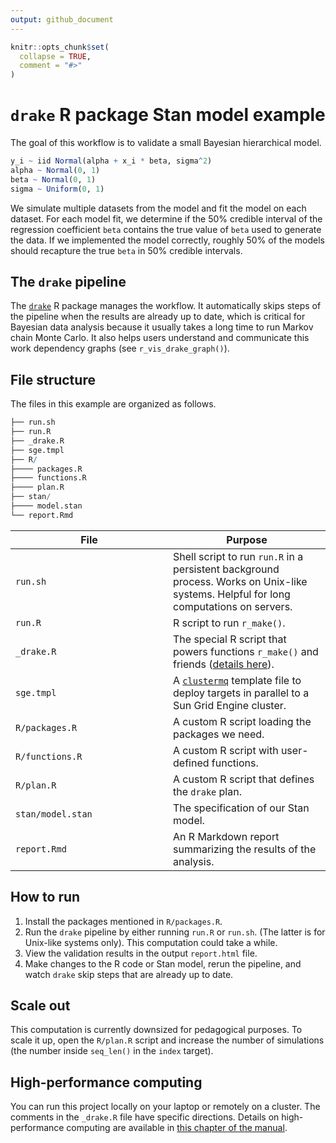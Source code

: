 ```yaml
---
output: github_document
---
```


```r
knitr::opts_chunk$set(
  collapse = TRUE,
  comment = "#>"
)
```

# `drake` R package Stan model example

The goal of this workflow is to validate a small Bayesian hierarchical model.

```r
y_i ~ iid Normal(alpha + x_i * beta, sigma^2)
alpha ~ Normal(0, 1)
beta ~ Normal(0, 1)
sigma ~ Uniform(0, 1)
```

We simulate multiple datasets from the model and fit the model on each dataset. For each model fit, we determine if the 50% credible interval of the regression coefficient `beta` contains the true value of `beta` used to generate the data. If we implemented the model correctly, roughly 50% of the models should recapture the true `beta` in 50% credible intervals.

## The `drake` pipeline

The [`drake`](https://github.com/ropensci/drake) R package manages the workflow. It automatically skips steps of the pipeline when the results are already up to date, which is critical for Bayesian data analysis because it usually takes a long time to run Markov chain Monte Carlo. It also helps users understand and communicate this work dependency graphs (see `r_vis_drake_graph()`).

## File structure

The files in this example are organized as follows.

```r
├── run.sh
├── run.R
├── _drake.R
├── sge.tmpl
├── R/
├──── packages.R
├──── functions.R
├──── plan.R
├── stan/
├──── model.stan
└── report.Rmd
```

File | Purpose
---|---
`run.sh` | Shell script to run `run.R` in a persistent background process. Works on Unix-like systems. Helpful for long computations on servers.
`run.R` | R script to run `r_make()`.
`_drake.R` | The special R script that powers functions `r_make()` and friends ([details here]()).
`sge.tmpl` | A [`clustermq`](https://github.com/mschubert/clustermq) template file to deploy targets in parallel to a Sun Grid Engine cluster.
`R/packages.R` | A custom R script loading the packages we need.
`R/functions.R` | A custom R script with user-defined functions.
`R/plan.R` | A custom R script that defines the `drake` plan.
`stan/model.stan` | The specification of our Stan model.
`report.Rmd` | An R Markdown report summarizing the results of the analysis.

## How to run

1. Install the packages mentioned in `R/packages.R`.
1. Run the `drake` pipeline by either running `run.R` or `run.sh`. (The latter is for Unix-like systems only). This computation could take a while.
1. View the validation results in the output `report.html` file.
1. Make changes to the R code or Stan model, rerun the pipeline, and watch `drake` skip steps that are already up to date.

## Scale out

This computation is currently downsized for pedagogical purposes. To scale it up, open the `R/plan.R` script and increase the number of simulations (the number inside `seq_len()` in the `index` target).

## High-performance computing

You can run this project locally on your laptop or remotely on a cluster. The comments in the `_drake.R` file have specific directions. Details on high-performance computing are available in [this chapter of the manual](https://books.ropensci.org/drake/hpc.html).
